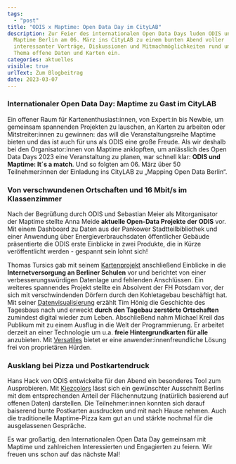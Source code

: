 ```yaml
---
tags:
  - "post"
title: "ODIS x Maptime: Open Data Day im CityLAB"
description: Zur Feier des internationalen Open Data Days luden ODIS und
  Maptime Berlin am 06. März ins CityLAB zu einem bunten Abend voller
  interessanter Vorträge, Diskussionen und Mitmachmöglichkeiten rund um das
  Thema offene Daten und Karten ein.
categories: aktuelles
visible: true
urlText: Zum Blogbeitrag
date: 2023-03-07
---
```


### Internationaler Open Data Day: Maptime zu Gast im CityLAB

Ein offener Raum für Kartenenthusiast:innen, von Expert:in bis Newbie, um gemeinsam spannenden Projekten zu lauschen, an Karten zu arbeiten oder Mitstreiter:innen zu gewinnen: das will die Veranstaltungsreihe Maptime bieten und das ist auch für uns als ODIS eine große Freude. Als wir deshalb bei den Organisator:innen von Maptime anklopften, um anlässlich des Open Data Days 2023 eine Veranstaltung zu planen, war schnell klar: **ODIS und Maptime: It´s a match**. Und so folgten am 06. März über 50 Teilnehmer:innen der Einladung ins CityLAB zu „Mapping Open Data Berlin“.


<ImageSection
  src="maptime_collage1.png"
  caption="Full House im CityLAB Berlin"
/>

### Von verschwundenen Ortschaften und 16 Mbit/s im Klassenzimmer

Nach der Begrüßung durch ODIS und Sebastian Meier als Mitorganisator der Maptime stellte Anna Meide **aktuelle Open-Data Projekte der ODIS** vor. Mit einem Dashboard zu Daten aus der Pankower Stadtteilbibliothek und einer Anwendung über Energieverbrauchsdaten öffentlicher Gebäude präsentierte die ODIS erste Einblicke in zwei Produkte, die in Kürze veröffentlicht werden - gespannt sein lohnt sich!

Thomas Tursics gab mit seinem [Kartenprojekt](https://tursics.github.io/schule-breitband-2021/) anschließend Einblicke in die **Internetversorgung an Berliner Schulen** vor und berichtet von einer verbesserungswürdigen Datenlage und fehlenden Anschlüssen. Ein weiteres spannendes Projekt stellte ein Absolvent der FH Potsdam vor, der sich mit verschwindenden Dörfern durch den Kohletagebau beschäftigt hat. Mit seiner [Datenvisualisierung](https://verschwundene-ortschaften.honigmitoe.de) erzählt Tim Hönig die Geschichte des Tagesbaus nach und erweckt **durch den Tagebau zerstörte Ortschaften** zumindest digital wieder zum Leben. Abschließend nahm Michael Kreil das Publikum mit zu einem Ausflug in die Welt der Programmierung. Er arbeitet derzeit an einer Technologie um u.a. **freie Hintergrundkarten für alle** anzubieten. Mit [Versatiles](https://github.com/versatiles-org) bietet er eine anwender:innenfreundliche Lösung frei von proprietären Hürden.

<ImageSection
  src="maptime_collage3.png"
  caption="Spannende Vorträge von Tim Hönig, Thomas Tursics und Michael Kreil"
/>

### Ausklang bei Pizza und Postkartendruck

Hans Hack von ODIS entwickelte für den Abend ein besonderes Tool zum Ausprobieren. Mit [Kiezcolors](https://kiezcolors.odis-berlin.de/#13/52.49899/13.3915) lässt sich ein gewünschter Ausschnitt Berlins mit dem entsprechenden Anteil der Flächennutzung (natürlich basierend auf offenen Daten) darstellen. Die Teilnehmer:innen konnten sich darauf baiserend bunte Postkarten ausdrucken und mit nach Hause nehmen. Auch die traditionelle Maptime-Pizza kam gut an und stärkte nochmal für die ausgelassenen Gespräche.

Es war großartig, den Internationalen Open Data Day gemeinsam mit Maptime und zahlreichen Interessierten und Engagierten zu feiern. Wir freuen uns schon auf das nächste Mal!

<ImageSection
  src="maptime_collage2.png"
  caption="Gemütlicher Ausklang bei Pizza und Postkartendruck"
/>
